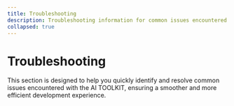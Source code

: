 ```yaml
---
title: Troubleshooting
description: Troubleshooting information for common issues encountered with the AI TOOLKIT.
collapsed: true
---
```


# Troubleshooting

This section is designed to help you quickly identify and resolve common issues encountered with the AI TOOLKIT, ensuring a smoother and more efficient development experience.

<Support />
